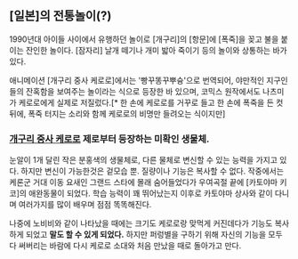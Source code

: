 == [일본]의 전통놀이(?) ==
1990년대 아이들 사이에서 유행하던 놀이로 [개구리]의 [항문]에 [폭죽]을 꽂고 불을 붙이는 잔인한 놀이다. [잠자리] 날개 떼기나 개미 밟아 죽이기 등의 놀이와 상통하는 바가 있다.

애니메이션 [개구리 중사 케로로]에서는 '빵꾸똥꾸뿌슝'으로 번역되어, 야만적인 지구인들의 잔혹함을 보여주는 놀이라는 식으로 등장한 바 있으며, 코믹스 원작에서도 나츠미가 케로로에게 실제로 저질렀다.[* 한 손에 케로로를 거꾸로 들고 한 손에 폭죽을 든 컷 뒤에, 폭죽 터지는 소리와 함께 케로로의 비명만 들려오는 식이지만]

=== [[개구리 중사 케로로]] 제로부터 등장하는 미확인 생물체. ===

눈알이 1개 달린 작은 분홍색의 생물체로, 다른 물체로 변신할 수 있는 능력을 가지고 있다. 하지만 변신이 가능한것은 겉모습 뿐. 질량이나 기능은 복사할 수 없다. 작중에서는 케론군 거대 이동 요새인 그랜드 스타에 몰래 숨어들었다가 우여곡절 끝에 [카토야마 키코]의 애완동물이 되었다. 학습 능력이 꽤 뛰어났는지 이후로 카토야마 상사와 같이 다니며 여러가지를 많이 배우며 점점 똑똑해진다.

나중에 노비비와 같이 나타났을 때에는 크기도 케로로랑 맞먹게 커진데다가 기능도 복사하게 되었고 '''말도 할 수 있게 되었다.''' 하지만 퍼렁별을 구하기 위해 자신의 기능을 모두 다 써버리는 바람에 다시 케로로 소대와 처음 만났을 때로 돌아가고 만다.
